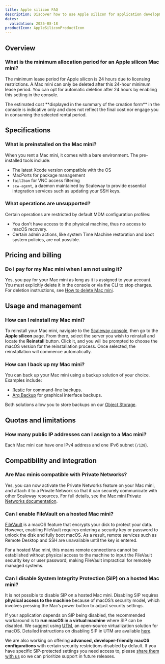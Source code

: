 ```yaml
---
title: Apple silicon FAQ
description: Discover how to use Apple silicon for application development.
dates:
  validation: 2025-08-18
productIcon: AppleSiliconProductIcon
---
```


## Overview

### What is the minimum allocation period for an Apple silicon Mac mini?
The minimum lease period for Apple silicon is 24 hours due to licensing restrictions. A Mac mini can only be deleted after this 24-hour minimum lease period.
You can opt for automatic deletion after 24 hours by enabling this setting in the console.

<Message type="note">
  The estimated cost **displayed in the summary of the creation form** in the console is indicative only and does not reflect the final cost nor engage you in consuming the selected rental period.
</Message>

## Specifications

### What is preinstalled on the Mac mini?
When you rent a Mac mini, it comes with a bare environment. The pre-installed tools include:
- The latest Xcode version compatible with the OS
- MacPorts for package management
- `fail2ban` for VNC access filtering
- `scw-agent`, a daemon maintained by Scaleway to provide essential integration services such as updating your SSH keys.

### What operations are unsupported?
Certain operations are restricted by default MDM configuration profiles:
- You don't have access to the physical machine, thus no access to macOS recovery.
- Certain admin actions, like system Time Machine restoration and boot system policies, are not possible.

## Pricing and billing

### Do I pay for my Mac mini when I am not using it?
Yes, you pay for your Mac mini as long as it is assigned to your account. You must explicitly delete it in the console or via the CLI to stop charges. For deletion instructions, see [How to delete Mac mini](/apple-silicon/how-to/delete-mac-mini/).

## Usage and management

### How can I reinstall my Mac mini?
To reinstall your Mac mini, navigate to the [Scaleway console](https://console.scaleway.com/), then go to the **Apple silicon** page.
From there, select the server you wish to reinstall and locate the **Reinstall** button.
Click it, and you will be prompted to choose the macOS version for the reinstallation process.
Once selected, the reinstallation will commence automatically.

### How can I back up my Mac mini?
You can back up your Mac mini using a backup solution of your choice. Examples include:
- [Restic](/tutorials/restic-s3-backup/) for command-line backups.
- [Arq Backup](/tutorials/arqbackup-pc-mac/) for graphical interface backups.

Both solutions allow you to store backups on our [Object Storage](/object-storage/quickstart/).

## Quotas and limitations

### How many public IP addresses can I assign to a Mac mini?
Each Mac mini can have one IPv4 address and one IPv6 subnet (`/128`).

## Compatibility and integration

### Are Mac minis compatible with Private Networks?
Yes, you can now activate the Private Networks feature on your Mac mini, and attach it to a Private Network so that it can securely communicate with other Scaleway resources. For full details, see the [Mac mini Private Networks documentation](/apple-silicon/how-to/use-private-networks/).

### Can I enable FileVault on a hosted Mac mini?
[FileVault](https://support.apple.com/fr-fr/guide/mac-help/flvlt001/15.0/mac/15.0) is a macOS feature that encrypts your disk to protect your data. However, enabling FileVault requires entering a security key or password to unlock the disk and fully boot macOS. As a result, remote services such as Remote Desktop and SSH are unavailable until the key is entered.

For a hosted Mac mini, this means remote connections cannot be established without physical access to the machine to input the FileVault security key or user password, making FileVault impractical for remotely managed systems.

### Can I disable System Integrity Protection (SIP) on a hosted Mac mini?

It is not possible to disable SIP on a hosted Mac mini. Disabling SIP requires **physical access to the machine** because of macOS’s security model, which involves pressing the Mac’s power button to adjust security settings.

If your application depends on SIP being disabled, the recommended workaround is to **run macOS in a virtual machine** where SIP can be disabled. We suggest using [UTM](/apple-silicon/how-to/setup-vm-with-utm/#installating-utm), an open-source virtualization solution for macOS. Detailed instructions on disabling SIP in UTM are available [here](https://docs.getutm.app/advanced/recovery/).

We are also working on offering **advanced, developer-friendly macOS configurations** with certain security restrictions disabled by default. If you have specific SIP-protected settings you need access to, please [share them with us](https://console.scaleway.com/support/tickets/create) so we can prioritize support in future releases.

